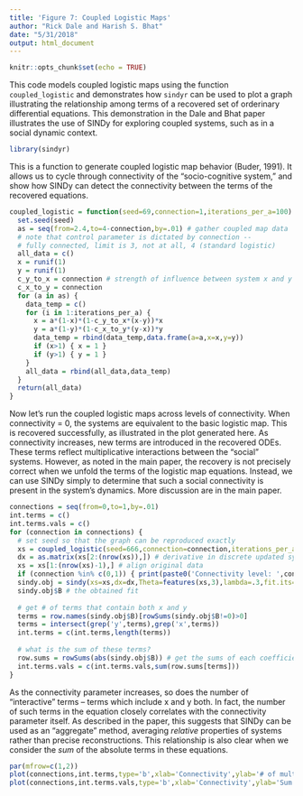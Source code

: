 ```yaml
---
title: 'Figure 7: Coupled Logistic Maps'
author: "Rick Dale and Harish S. Bhat"
date: "5/31/2018"
output: html_document
---
```


```r
knitr::opts_chunk$set(echo = TRUE)
```

This code models coupled logistic maps using the function `coupled_logistic` and demonstrates how `sindyr` can be used to plot a graph illustrating the relationship among terms of a recovered set of orderinary differential equations. This demonstration in the Dale and Bhat paper illustrates the use of SINDy for exploring coupled systems, such as in a social dynamic context.

```r

library(sindyr)

```

This is a function to generate coupled logistic map behavior (Buder, 1991). It allows us to cycle through connectivity of the "socio-cognitive system," and show how SINDy can detect the connectivity between the terms of the recovered equations.

```r

coupled_logistic = function(seed=69,connection=1,iterations_per_a=100) {
  set.seed(seed)
  as = seq(from=2.4,to=4-connection,by=.01) # gather coupled map data
  # note that control parameter is dictated by connection -- 
  # fully connected, limit is 3, not at all, 4 (standard logistic)
  all_data = c()
  x = runif(1)
  y = runif(1)
  c_y_to_x = connection # strength of influence between system x and y
  c_x_to_y = connection
  for (a in as) {
    data_temp = c()
    for (i in 1:iterations_per_a) {
      x = a*(1-x)*(1-c_y_to_x*(x-y))*x 
      y = a*(1-y)*(1-c_x_to_y*(y-x))*y
      data_temp = rbind(data_temp,data.frame(a=a,x=x,y=y))
      if (x>1) { x = 1 }
      if (y>1) { y = 1 }
    }
    all_data = rbind(all_data,data_temp)
  }  
  return(all_data)
}

```

Now let's run the coupled logistic maps across levels of connectivity. When connectivity = 0, the systems are equivalent to the basic logistic map. This is recovered successfully, as illustrated in the plot generated here. As connectivity increases, new terms are introduced in the recovered ODEs. These terms reflect multiplicative interactions between the "social" systems. However, as noted in the main paper, the recovery is not precisely correct when we unfold the terms of the logistic map equations. Instead, we can use SINDy simply to determine that such a social connectivity is present in the system's dynamics. More discussion are in the main paper.

```r

connections = seq(from=0,to=1,by=.01)
int.terms = c()
int.terms.vals = c()
for (connection in connections) {
  # set seed so that the graph can be reproduced exactly
  xs = coupled_logistic(seed=666,connection=connection,iterations_per_a=10) # general coupled map data (a, x, y)
  dx = as.matrix(xs[2:(nrow(xs)),]) # derivative in discrete updated systems is just x_{t+1}
  xs = xs[1:(nrow(xs)-1),] # align original data
  if (connection %in% c(0,1)) { print(paste0('Connectivity level: ',connection)) }
  sindy.obj = sindy(xs=xs,dx=dx,Theta=features(xs,3),lambda=.3,fit.its=10,plot.eq.graph=connection %in% c(0,1))
  sindy.obj$B # the obtained fit
  
  # get # of terms that contain both x and y
  terms = row.names(sindy.obj$B)[rowSums(sindy.obj$B!=0)>0]
  terms = intersect(grep('y',terms),grep('x',terms))
  int.terms = c(int.terms,length(terms))
  
  # what is the sum of these terms?
  row.sums = rowSums(abs(sindy.obj$B)) # get the sums of each coefficient (across vars)
  int.terms.vals = c(int.terms.vals,sum(row.sums[terms])) 
}

```

As the connectivity parameter increases, so does the number of "interactive" terms -- terms which include x and y both. In fact, the number of such terms in the equation closely correlates with the connectivity parameter itself. As described in the paper, this suggests that SINDy can be used as an "aggregate" method, averaging *relative* properties of systems rather than precise reconstructions. This relationship is also clear when we consider the *sum* of the absolute terms in these equations.

```r

par(mfrow=c(1,2))
plot(connections,int.terms,type='b',xlab='Connectivity',ylab='# of multiplicative terms')
plot(connections,int.terms.vals,type='b',xlab='Connectivity',ylab='Sum of coefficient magnitude')

```




